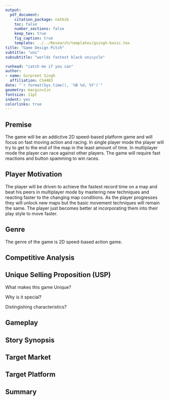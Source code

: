 ```yaml
---
output: 
  pdf_document:
    citation_package: natbib
    toc: false
    number_sections: false
    keep_tex: true
    fig_caption: true
    template: ../../Research/templates/gsingh-basic.tex
title: "Game Design Pitch"
subtitle: "uni"
subsubtitle: "worlds fastest black unicycle"

runhead: "catch me if you can"
author:
- name: Gurpreet Singh
  affiliation: CS4483
date: "`r format(Sys.time(), '%B %d, %Y')`"
geometry: margin=1in
fontsize: 11pt
indent: yes
colorlinks: true
---
```


## Premise
The game will be an addictive 2D speed-based platform game and will focus on
fast moving action and racing. In single player mode the player will try to get
to the end of the map in the least amount of time. In multiplayer mode the
player can race against other players. The game will require fast reactions 
and button spamming to win races.

## Player Motivation
The player will be driven to achieve the fastest record time on a map and beat
his peers in multiplayer mode by mastering new techniques and reacting faster
to the changing map conditions. As the player progresses they will unlock new
maps but the basic movement techniques will remain the same. The player just
becomes better at incorporating them into their play style to move faster.

## Genre

The genre of the game is 2D speed-based action game. 

## Competitive Analysis

## Unique Selling Proposition (USP)

What makes this game Unique?

Why is it special?

Distingishing characteristics?

## Gameplay

## Story Synopsis

## Target Market

## Target Platform

## Summary

